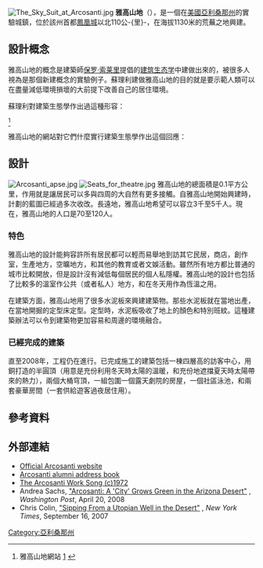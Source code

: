 {{noteTA
|1=zh-hans:亚高山地;zh-sg:亚高山地;zh-hk:雅高山地;zh-tw:亞高山地;
|2=zh-hans:保罗·素乐利;zh-sg:保罗·素乐利;zh-hk:保羅·蘇理利;zh-tw:保羅·素樂利;
|3=zh-hans:素乐利风铃;zh-sg:素乐利风铃;zh-hk:蘇理利風鈴;zh-tw:素樂利風鈴;
|4=zh-hans:素质;zh-sg:素质;zh-hk:質素;zh-tw:質素;
}}
[[File:The_Sky_Suit_at_Arcosanti.jpg|right]]
'''雅高山地'''（{{lang-en|'''Arcosanti'''}}），是一個在[[美國|美國]][[亞利桑那州|亞利桑那州]]的實驗城鎮，位於該州首都[[鳳凰城|鳳凰城]]以北110公-{里}-，在海拔1130米的荒蕪之地興建。
==設計概念==
雅高山地的概念是建築師[[保罗·索莱里|保罗·索莱里]]提倡的[[建筑生态学|建筑生态学]]中建做出來的，被很多人視為是那個新建概念的實驗例子。蘇理利建做雅高山地的目的就是要示範人類可以在盡量減低環境損壞的大前提下改善自己的居住環境。

蘇理利對建築生態學作出過這種形容：

{{Cquote 2|In nature, as an organism evolves it increases in complexity and it also becomes a more compact or miniaturized system. Similarly a city should function as a living system. Arcology, architecture and ecology as one integral process, is capable of demonstrating positive response to the many problems of urban civilization, population, pollution, energy and natural resource depletion, food scarcity and quality of life. Arcology recognizes the necessity of the radical reorganization of the sprawling urban landscape into dense, integrated, three-dimensional cities in order to support the complex activities that sustain human culture. The city is the necessary instrument for the evolution of humankind.<br><br>（漢譯：在大自然裡，一種生物在進化的同時，也會變得越來越複雜，也會開始轉變成為一個更緊密或者更微型化的系統。城市也是一樣，應該要好像一個生化系統般運作。建築生態學就是把建築學和生態學融合為一。它有能力顯示對付我們的現今市區文明種種問題－人口，污染，能源，天然資源耗竭，食物供應緊張和生活質素的正面辦法。建築生態學認知一種把延伸過大的都市根本地重組成為一個密集、聯合、和立體的城市，讓它們可以繼續擔當起維持人類文明的複雜活動。這個城市將會是人類進化的重要一環。）}}<ref>雅高山地網站 [http://www.arcosanti.org/theory/arcology/main.html] {{Wayback|url=http://www.arcosanti.org/theory/arcology/main.html |date=20170425154012 }}</ref>

雅高山地的網站對它們什麼實行建築生態學作出這個回應：

{{Cquote 2|The built and the living interact as organs would in a highly evolved being.  Many systems work together, with efficient circulation of people and resources, multi-use buildings, and solar orientation for lighting, heating and cooling<br><br>（漢譯：已興建的建築物和在那裡居住的人就好像一個進化程度很深的生物內的器官一樣般交流。有很多系統一起運作，再加上有效的資源和人類流通，和利用太陽能驅動冷凍，恆溫，和發光。）}}

==設計==
[[File:Arcosanti_apse.jpg|right]]
[[File:Seats_for_theatre.jpg|right]]
雅高山地的總面積是0.1平方公里，作用就是讓居民可以多與四周的大自然有更多接觸。自雅高山地開始興建時，計劃的藍圖已經過多次收改。長遠地，雅高山地希望可以容立3千至5千人。現在，雅高山地的人口是70至120人。

===特色===
雅高山地的設計能夠容許所有居民都可以輕而易舉地到訪其它民居，商店，創作室，生產地方，空曠地方，和其他的教育或者文娛活動。雖然所有地方都比普通的城市比較開放，但是設計沒有減低每個居民的個人私隱權。雅高山地的設計也包括了比較多的溫室作公共（或者私人）地方，和在冬天用作為恆溫之用。

在建築方面，雅高山地用了很多水泥板來興建建築物。那些水泥板就在當地出產，在當地開掘的定型床定型。定型時，水泥板吸收了地上的顏色和特別班紋。這種建築辦法可以令到建築物更加容易和周邊的環境融合。

===已經完成的建築===
直至2008年，工程仍在進行。已完成施工的建築包括一棟四層高的訪客中心，用銅打造的半圓頂（用意是充份利用冬天時太陽的溫暖，和充份地遮擋夏天時太陽帶來的熱力），兩個大桶穹頂，一組包圍一個露天劇院的房屋，一個社區泳池，和兩套豪華房間（一套供給遊客過夜居住用）。

==參考資料==
{{Reflist}}

== 外部連結 ==
{{Commonscat|Arcosanti}}
*[https://web.archive.org/web/20070404020431/http://www.arcosanti.org/ Official Arcosanti website]
*[https://web.archive.org/web/20090124164441/http://arcosantiglobal.org/ Arcosanti alumni address book]
*[https://web.archive.org/web/20080924071440/http://knut.kumoh.ac.kr/~stevekorea/arco72frame.htm  The Arcosanti Work Song (c)1972]
*Andrea Sachs, [http://www.washingtonpost.com/wp-dyn/content/story/2008/04/18/ST2008041802218.html "Arcosanti: A 'City' Grows Green in the Arizona Desert"] {{Wayback|url=http://www.washingtonpost.com/wp-dyn/content/story/2008/04/18/ST2008041802218.html |date=20160814122841 }}, ''Washington Post'', April 20, 2008
* Chris Colin, [http://travel.nytimes.com/2007/09/16/travel/16next.html "Sipping From a Utopian Well in the Desert"] {{Wayback|url=http://travel.nytimes.com/2007/09/16/travel/16next.html |date=20120530181532 }}, ''New York Times'', September 16, 2007

[[Category:亞利桑那州|Category:亞利桑那州]]